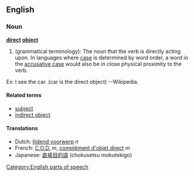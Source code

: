 ==English==

===Noun===
'''[[direct]] [[object]]'''
# (grammatical terminology): The noun that the verb is directly acting upon. In languages where [[case]] is determined by word order, a word in the [[accusative case]] would also be in close physical proximity to the verb.

Ex: I see the car. (car is the direct object) --Wikipedia.

====Related terms====
*[[subject]]
*[[indirect object]]

====Translations====
*Dutch: [[lijdend voorwerp]] ''n''
*French: [[C.O.D.]] ''m'', [[complément d'objet direct]] ''m''
*Japanese: [[直接目的語]] (chokusetsu mokutekigo)

[[Category:English parts of speech]]